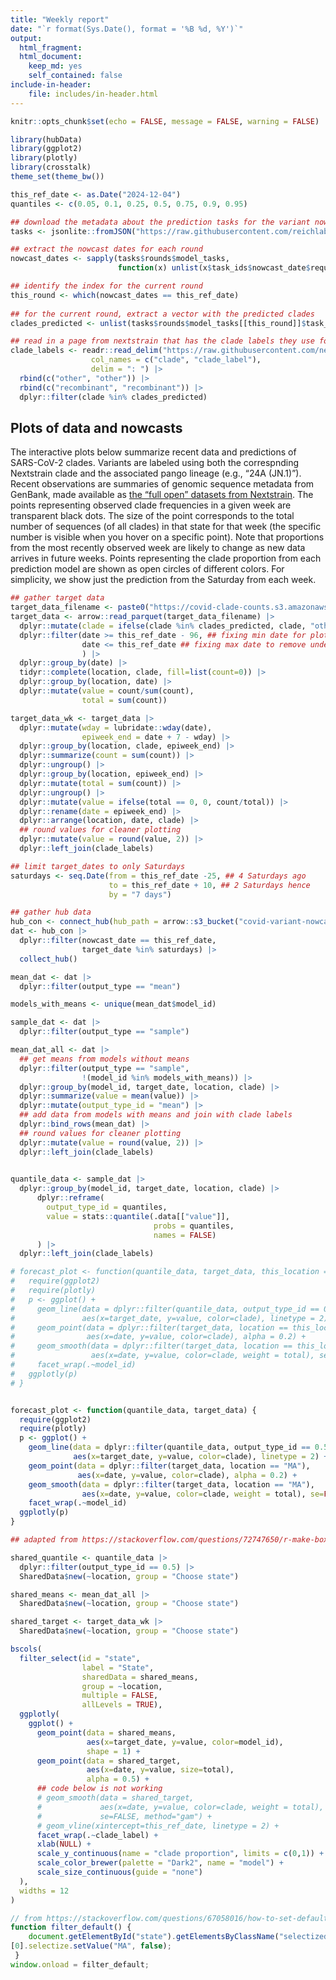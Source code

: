 ```yaml
---
title: "Weekly report"
date: "`r format(Sys.Date(), format = '%B %d, %Y')`"
output: 
  html_fragment:
  html_document:
    keep_md: yes
    self_contained: false
include-in-header:
    file: includes/in-header.html
---
```




```r
knitr::opts_chunk$set(echo = FALSE, message = FALSE, warning = FALSE)
```

```r
library(hubData)
library(ggplot2)
library(plotly)
library(crosstalk)
theme_set(theme_bw())

this_ref_date <- as.Date("2024-12-04")
quantiles <- c(0.05, 0.1, 0.25, 0.5, 0.75, 0.9, 0.95)
```

```r
## download the metadata about the prediction tasks for the variant nowcast hub
tasks <- jsonlite::fromJSON("https://raw.githubusercontent.com/reichlab/variant-nowcast-hub/refs/heads/main/hub-config/tasks.json")

## extract the nowcast dates for each round
nowcast_dates <- sapply(tasks$rounds$model_tasks, 
                        function(x) unlist(x$task_ids$nowcast_date$required))

## identify the index for the current round
this_round <- which(nowcast_dates == this_ref_date)
  
## for the current round, extract a vector with the predicted clades
clades_predicted <- unlist(tasks$rounds$model_tasks[[this_round]]$task_ids$clade$required)

```


```r
## read in a page from nextstrain that has the clade labels they use for their plots
clade_labels <- readr::read_delim("https://raw.githubusercontent.com/nextstrain/ncov/refs/heads/master/defaults/clade_display_names.yml",
                  col_names = c("clade", "clade_label"),
                  delim = ": ") |> 
  rbind(c("other", "other")) |> 
  rbind(c("recombinant", "recombinant")) |> 
  dplyr::filter(clade %in% clades_predicted)

```


<!-- ## Summary of submitted forecasts -->

<!-- [Some summary about which clades were predicted and which teams submitted.] -->


## Plots of data and nowcasts

The interactive plots below summarize recent data and predictions of SARS-CoV-2 clades. Variants are labeled using both the correspnding Nextstrain clade and the associated pango lineage (e.g., "24A (JN.1)"). Recent observations are summaries of genomic sequence metadata from GenBank, made available as [the "full open" datasets from Nextstrain](https://docs.nextstrain.org/projects/ncov/en/latest/reference/remote_inputs.html#remote-inputs-open-files). The points representing observed clade frequencies in a given week are transparent black dots. The size of the point corresponds to the total number of sequences (of all clades) in that state for that week (the specific number is visible when you hover on a specific point). Note that proportions from the most recently observed week are likely to change as new data arrives in future weeks. Points representing the clade proportion from each prediction model are shown as open circles of different colors. For simplicity, we show just the prediction from the Saturday from each week.

```r
## gather target data
target_data_filename <- paste0("https://covid-clade-counts.s3.amazonaws.com/", this_ref_date-2, "_covid_clade_counts.parquet")
target_data <- arrow::read_parquet(target_data_filename) |> 
  dplyr::mutate(clade = ifelse(clade %in% clades_predicted, clade, "other")) |> 
  dplyr::filter(date >= this_ref_date - 96, ## fixing min date for plotting
                date <= this_ref_date ## fixing max date to remove under-reported recent data
                ) |> 
  dplyr::group_by(date) |> 
  tidyr::complete(location, clade, fill=list(count=0)) |> 
  dplyr::group_by(location, date) |> 
  dplyr::mutate(value = count/sum(count),
                total = sum(count))

target_data_wk <- target_data |> 
  dplyr::mutate(wday = lubridate::wday(date),
                epiweek_end = date + 7 - wday) |>
  dplyr::group_by(location, clade, epiweek_end) |>
  dplyr::summarize(count = sum(count)) |>
  dplyr::ungroup() |>
  dplyr::group_by(location, epiweek_end) |>
  dplyr::mutate(total = sum(count)) |>
  dplyr::ungroup() |>
  dplyr::mutate(value = ifelse(total == 0, 0, count/total)) |>
  dplyr::rename(date = epiweek_end) |>
  dplyr::arrange(location, date, clade) |> 
  ## round values for cleaner plotting
  dplyr::mutate(value = round(value, 2)) |> 
  dplyr::left_join(clade_labels)
```

```r
## limit target_dates to only Saturdays
saturdays <- seq.Date(from = this_ref_date -25, ## 4 Saturdays ago
                      to = this_ref_date + 10, ## 2 Saturdays hence
                      by = "7 days")

## gather hub data
hub_con <- connect_hub(hub_path = arrow::s3_bucket("covid-variant-nowcast-hub"))
dat <- hub_con |> 
  dplyr::filter(nowcast_date == this_ref_date,
                target_date %in% saturdays) |> 
  collect_hub()

mean_dat <- dat |> 
  dplyr::filter(output_type == "mean")

models_with_means <- unique(mean_dat$model_id)

sample_dat <- dat |> 
  dplyr::filter(output_type == "sample")

mean_dat_all <- dat |> 
  ## get means from models without means
  dplyr::filter(output_type == "sample",
                !(model_id %in% models_with_means)) |> 
  dplyr::group_by(model_id, target_date, location, clade) |> 
  dplyr::summarize(value = mean(value)) |> 
  dplyr::mutate(output_type_id = "mean") |> 
  ## add data from models with means and join with clade labels
  dplyr::bind_rows(mean_dat) |> 
  ## round values for cleaner plotting
  dplyr::mutate(value = round(value, 2)) |> 
  dplyr::left_join(clade_labels)
  

quantile_data <- sample_dat |> 
  dplyr::group_by(model_id, target_date, location, clade) |> 
      dplyr::reframe(
        output_type_id = quantiles,
        value = stats::quantile(.data[["value"]], 
                                probs = quantiles, 
                                names = FALSE)
      ) |> 
  dplyr::left_join(clade_labels)
```

```r
# forecast_plot <- function(quantile_data, target_data, this_location = "MA") {
#   require(ggplot2)
#   require(plotly)
#   p <- ggplot() +
#     geom_line(data = dplyr::filter(quantile_data, output_type_id == 0.5, location == this_location),
#               aes(x=target_date, y=value, color=clade), linetype = 2) +
#     geom_point(data = dplyr::filter(target_data, location == this_location), 
#                aes(x=date, y=value, color=clade), alpha = 0.2) +
#     geom_smooth(data = dplyr::filter(target_data, location == this_location), 
#                 aes(x=date, y=value, color=clade, weight = total), se=FALSE) +
#     facet_wrap(.~model_id)
#   ggplotly(p)
# }


forecast_plot <- function(quantile_data, target_data) {
  require(ggplot2)
  require(plotly)
  p <- ggplot() +
    geom_line(data = dplyr::filter(quantile_data, output_type_id == 0.5),
              aes(x=target_date, y=value, color=clade), linetype = 2) +
    geom_point(data = dplyr::filter(target_data, location == "MA"), 
               aes(x=date, y=value, color=clade), alpha = 0.2) +
    geom_smooth(data = dplyr::filter(target_data, location == "MA"), 
                aes(x=date, y=value, color=clade, weight = total), se=FALSE) +
    facet_wrap(.~model_id)
  ggplotly(p)
}

```


```r
## adapted from https://stackoverflow.com/questions/72747650/r-make-boxplot-using-crosstalk-and-ggplot2-box-plot-color-is-lost

shared_quantile <- quantile_data |> 
  dplyr::filter(output_type_id == 0.5) |> 
  SharedData$new(~location, group = "Choose state")

shared_means <- mean_dat_all |> 
  SharedData$new(~location, group = "Choose state")

shared_target <- target_data_wk |> 
  SharedData$new(~location, group = "Choose state")

bscols(
  filter_select(id = "state", 
                label = "State", 
                sharedData = shared_means, 
                group = ~location,
                multiple = FALSE,
                allLevels = TRUE),
  ggplotly(
    ggplot() +
      geom_point(data = shared_means, 
                 aes(x=target_date, y=value, color=model_id), 
                 shape = 1) + 
      geom_point(data = shared_target,
                 aes(x=date, y=value, size=total),
                 alpha = 0.5) +
      ## code below is not working
      # geom_smooth(data = shared_target, 
      #             aes(x=date, y=value, color=clade, weight = total),
      #             se=FALSE, method="gam") +
      # geom_vline(xintercept=this_ref_date, linetype = 2) +
      facet_wrap(.~clade_label) +
      xlab(NULL) +
      scale_y_continuous(name = "clade proportion", limits = c(0,1)) +
      scale_color_brewer(palette = "Dark2", name = "model") +
      scale_size_continuous(guide = "none")
  ),
  widths = 12
)
```

```js
// from https://stackoverflow.com/questions/67058016/how-to-set-default-values-in-filter-select-in-crosstalk-in-r-plotly
function filter_default() {
    document.getElementById("state").getElementsByClassName("selectized") 
[0].selectize.setValue("MA", false);
 }
window.onload = filter_default;
```

